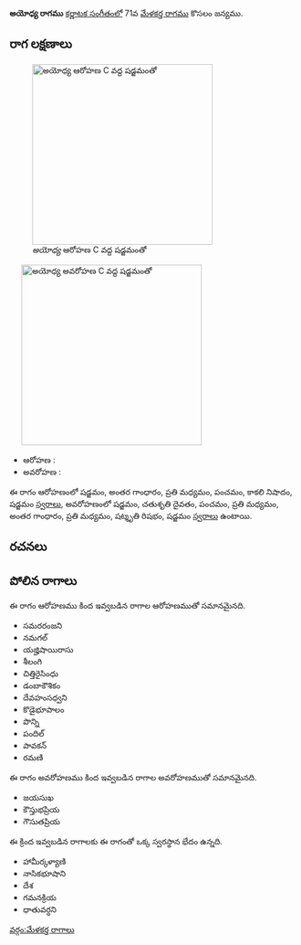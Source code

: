 {{Infobox ragam
	| name          	= అయోధ్య
	| synonym	    	= 
	| mela          	= 
	| chakra        	= 
	| janaka        	= 
	| type          	= ఔడవ-షడవ
	| arohanam      	= {{svaraC|S|G3|M2|P|N3|S'}} 
	| avarohanam    	= {{svaraC|S'|D2|P|M2|G3|M2|R3|S}}
	| jeeva         	=
	| chhaya        	=
	| nyasa         	=
	| vishesha      	= 
	| equivalent  		= 
}}
{{కర్ణాటక సంగీత రాగాలు}}
'''అయోధ్య రాగము''' [[కర్ణాటక సంగీతం]]లో 71వ [[మేళకర్త రాగము]] కొసలం జన్యము. 


==రాగ లక్షణాలు==
[[Image:ayodya_ar_kb2wiki.png|thumb|right|316px|''అయోధ్య'' ఆరోహణ C వద్ద షడ్జమంతో]]
	[[Image:ayodya_av_kb2wiki.png|thumb|right|316px|''అయోధ్య'' అవరోహణ C వద్ద షడ్జమంతో]]

* ఆరోహణ : {{svaraC|S|G3|M2|P|N3|S'}} 
* అవరోహణ : {{svaraC|S'|D2|P|M2|G3|M2|R3|S}}

ఈ రాగం ఆరోహణంలో షడ్జమం, అంతర గాంధారం, ప్రతి మధ్యమం, పంచమం, కాకలి  నిషాదం, షడ్జమం [[స్వరాలు]], అవరోహణంలో షడ్జమం, చతుశృతి దైవతం, పంచమం, ప్రతి మధ్యమం, అంతర గాంధారం, ప్రతి మధ్యమం, షట్శృతి రిషభం, షడ్జమం [[స్వరాలు]] ఉంటాయి.

==రచనలు==



==పోలిన రాగాలు==
ఈ రాగం ఆరోహణము కింద ఇవ్వబడిన రాగాల ఆరోహణముతో సమానమైనది.
* సమరరంజని
* నమగల్
* యజ్హిషాయిరాసు
* శీలంగి
*  చిత్తిరైసింధు
* డంబాకౌశికం
* దేవహంసధ్వని
* కొడైభూపాలం
* పొన్ని
* పందిల్
* పావకన్
* రమణి

ఈ రాగం అవరోహణము కింద ఇవ్వబడిన రాగాల అవరోహణముతో సమానమైనది.
* జయసుఖ
* కౌస్తుభప్రియ
*  గౌసుతప్రియ

ఈ క్రింద ఇవ్వబడిన రాగాలకు ఈ రాగంతో ఒక్క స్వరస్థాన భేదం ఉన్నది.
*  హామీర్కళ్యాణి
* నాసికభూషాని
* దేశ
* గమనక్రియ
* ధాతువర్ధని



[[వర్గం:మేళకర్త రాగాలు]]